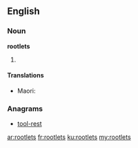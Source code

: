 ==English==

===Noun===
'''rootlets'''

# {{plural of|rootlet}}

====Translations====
{{trans-top|}}
* Maori: {{t-|mi|wekeweke}}
{{trans-bottom}}

===Anagrams===
* [[tool-rest#English|tool-rest]]

[[ar:rootlets]]
[[fr:rootlets]]
[[ku:rootlets]]
[[my:rootlets]]